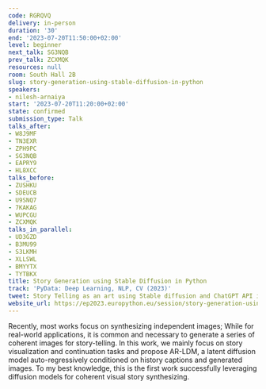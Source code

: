 ```yaml
---
code: RGRQVQ
delivery: in-person
duration: '30'
end: '2023-07-20T11:50:00+02:00'
level: beginner
next_talk: SG3NQB
prev_talk: ZCXMQK
resources: null
room: South Hall 2B
slug: story-generation-using-stable-diffusion-in-python
speakers:
- nilesh-arnaiya
start: '2023-07-20T11:20:00+02:00'
state: confirmed
submission_type: Talk
talks_after:
- W8J9MF
- TN3EXR
- ZPH9PC
- SG3NQB
- EAPRY9
- HL8XCC
talks_before:
- ZUSHKU
- SDEUCB
- U9SNQ7
- 7KAKAG
- WUPCGU
- ZCXMQK
talks_in_parallel:
- UD3GZD
- B3MU99
- S3LKMH
- XLLSWL
- BMYYTX
- TYTBKX
title: Story Generation using Stable Diffusion in Python
track: 'PyData: Deep Learning, NLP, CV (2023)'
tweet: Story Telling as an art using Stable diffusion and ChatGPT API in Python
website_url: https://ep2023.europython.eu/session/story-generation-using-stable-diffusion-in-python
---
```


Recently, most works focus on synthesizing independent images; While for
real-world applications, it is common and necessary to generate a series of coherent images for story-telling. In this work, we mainly focus on story visualization and continuation tasks and propose AR-LDM, a latent diffusion model auto-regressively conditioned on history captions and generated images. To my best knowledge, this is the first work successfully leveraging diffusion models for coherent visual story synthesizing.
